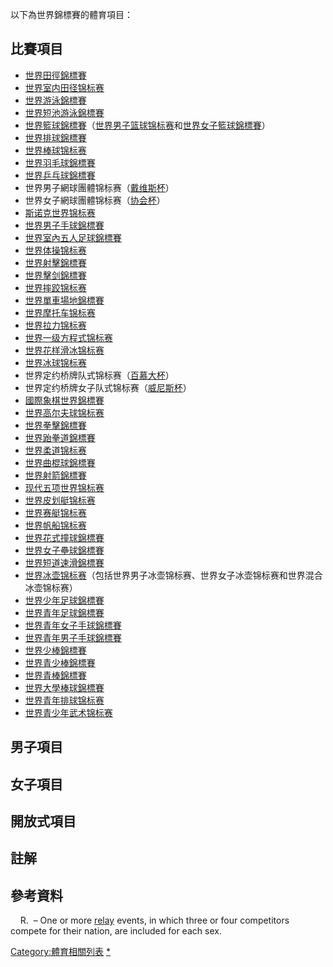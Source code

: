 
以下為世界錦標賽的體育項目：

== 比賽項目 ==
*[[世界田徑錦標賽|世界田徑錦標賽]]
*[[世界室内田径锦标赛|世界室内田径锦标赛]]
*[[世界游泳錦標賽|世界游泳錦標賽]]
*[[世界短池游泳錦標賽|世界短池游泳錦標賽]]
*[[世界籃球錦標賽|世界籃球錦標賽]]（[[世界男子篮球锦标赛|世界男子篮球锦标赛]]和[[世界女子籃球錦標賽|世界女子籃球錦標賽]]）
*[[世界排球錦標賽|世界排球錦標賽]]
*[[世界棒球锦标赛|世界棒球锦标赛]]
*[[世界羽毛球錦標賽|世界羽毛球錦標賽]]
*[[世界乒乓球錦標賽|世界乒乓球錦標賽]]
*世界男子網球團體锦标赛（[[戴维斯杯|戴维斯杯]]）
*世界女子網球團體锦标赛（[[协会杯|协会杯]]）
*[[斯诺克世界锦标赛|斯诺克世界锦标赛]]
*[[世界男子手球錦標賽|世界男子手球錦標賽]]
*[[世界室內五人足球錦標賽|世界室內五人足球錦標賽]]
*[[世界体操锦标赛|世界体操锦标赛]]
*[[世界射擊錦標賽|世界射擊錦標賽]]
*[[世界擊剑錦標賽|世界擊剑錦標賽]]
*[[世界摔跤锦标赛|世界摔跤锦标赛]]
*[[世界單車場地錦標賽|世界單車場地錦標賽]]
*[[世界摩托车锦标赛|世界摩托车锦标赛]]
*[[世界拉力锦标赛|世界拉力锦标赛]]
*[[世界一级方程式锦标赛|世界一级方程式锦标赛]]
*[[世界花样滑冰锦标赛|世界花样滑冰锦标赛]]
*[[世界冰球锦标赛|世界冰球锦标赛]]
*世界定约桥牌队式锦标赛（[[百慕大杯|百慕大杯]]）
*世界定约桥牌女子队式锦标赛（[[威尼斯杯|威尼斯杯]]）
*[[國際象棋世界錦標賽|國際象棋世界錦標賽]]
*[[世界高尔夫球锦标赛|世界高尔夫球锦标赛]]
*[[世界拳擊錦標賽|世界拳擊錦標賽]]
*[[世界跆拳道錦標賽|世界跆拳道錦標賽]]
*[[世界柔道锦标赛|世界柔道锦标赛]]
*[[世界曲棍球錦標賽|世界曲棍球錦標賽]]
*[[世界射箭錦標賽|世界射箭錦標賽]]
*[[现代五项世界锦标赛|现代五项世界锦标赛]]
*[[世界皮划艇锦标赛|世界皮划艇锦标赛]]
*[[世界赛艇锦标赛|世界赛艇锦标赛]]
*[[世界帆船锦标赛|世界帆船锦标赛]]
*[[世界花式撞球錦標賽|世界花式撞球錦標賽]]
*[[世界女子壘球錦標賽|世界女子壘球錦標賽]]
*[[世界短道速滑錦標賽|世界短道速滑錦標賽]]
*[[世界冰壶锦标赛|世界冰壶锦标赛]]（包括世界男子冰壶锦标赛、世界女子冰壶锦标赛和世界混合冰壶锦标赛）
*[[世界少年足球錦標賽|世界少年足球錦標賽]]
*[[世界青年足球錦標賽|世界青年足球錦標賽]]
*[[世界青年女子手球錦標賽|世界青年女子手球錦標賽]]
*[[世界青年男子手球錦標賽|世界青年男子手球錦標賽]]
*[[世界少棒錦標賽|世界少棒錦標賽]]
*[[世界青少棒錦標賽|世界青少棒錦標賽]]
*[[世界青棒錦標賽|世界青棒錦標賽]]
*[[世界大學棒球錦標賽|世界大學棒球錦標賽]]
*[[世界青年排球锦标赛|世界青年排球锦标赛]]
*[[世界青少年武术锦标赛|世界青少年武术锦标赛]]
== 男子項目 ==
== 女子項目 ==
== 開放式項目 ==

== 註解 ==
{{reflist|30em}}

== 參考資料 ==
    R.  {{note|relay|R}} – One or more [[接力賽跑|relay]] events, in which three or four competitors compete for their nation, are included for each sex.

{{Main world championships}}
{{Club world championships}}
{{Main world cups}}

[[Category:體育相關列表|Category:體育相關列表]]
[[Category:世界錦標賽|*]]